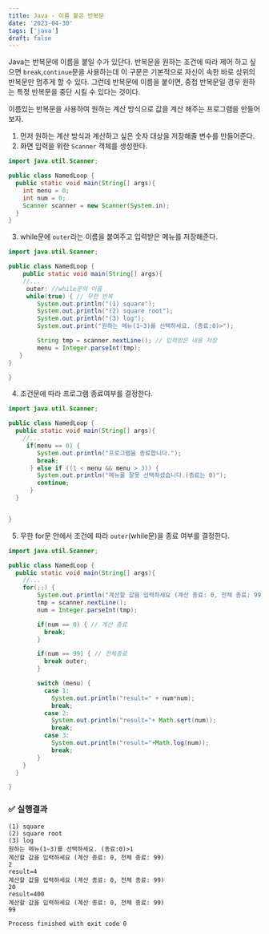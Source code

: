 ```yaml
---
title: Java - 이름 붙은 반복문
date: '2023-04-30'
tags: ['java']
draft: false
---
```


Java는 반복문에 이름을 붙일 수가 있단다. 반복문을 원하는 조건에 따라 제어 하고 싶으면 `break`,`continue`문을 사용하는데 이 구문은 기본적으로 자신이 속한 바로 상위의 반복문만 멈추게 할 수 있다. 그런데 반복문에 이름을 붙이면, 중첩 반복문일 경우 원하는 특정 반복문을 중단 시킬 수 있다는 것이다.

이름있는 반복문을 사용하여 원하는 계산 방식으로 값을 계산 해주는 프로그램을 만들어보자.

1. 먼저 원하는 계산 방식과 계산하고 싶은 숫자 대상을 저장해줄 변수를 만들어준다.
2. 화면 입력을 위한 `Scanner` 객체를 생성한다.

```java
import java.util.Scanner;

public class NamedLoop {
  public static void main(String[] args){
    int menu = 0;
    int num = 0;
    Scanner scanner = new Scanner(System.in);
  }
}
```

3. while문에 `outer`라는 이름을 붙여주고 입력받은 메뉴를 저장해준다.

```java
import java.util.Scanner;

public class NamedLoop {
    public static void main(String[] args){
    //...
     outer: //while문의 이름
     while(true) { // 무한 반복
        System.out.println("(1) square");
        System.out.println("(2) square root");
        System.out.println("(3) log");
        System.out.print("원하는 메뉴(1~3)를 선택하세요. (종료:0)>");

        String tmp = scanner.nextLine(); // 입력받은 내용 저장
        menu = Integer.parseInt(tmp);
   }
}

}
```

4. 조건문에 따라 프로그램 종료여부를 결정한다.

```java
import java.util.Scanner;

public class NamedLoop {
  public static void main(String[] args){
    //...
     if(menu == 0) {
        System.out.println("프로그램을 종료합니다.");
        break;
      } else if ((1 < menu && menu > 3)) {
        System.out.println("메뉴를 잘못 선택하셨습니다.(종료는 0)");
        continue;
      }
  }


}
```

5. 무한 for문 안에서 조건에 따라 `outer`(while문)을 종료 여부를 결정한다.

```java
import java.util.Scanner;

public class NamedLoop {
  public static void main(String[] args){
    //...
    for(;;) {
        System.out.println("계산할 값을 입력하세요 (계산 종료: 0, 전체 종료: 99)");
        tmp = scanner.nextLine();
        num = Integer.parseInt(tmp);

        if(num == 0) { // 계산 종료
          break;
        }

        if(num == 99) { // 전체종료
          break outer;
        }

        switch (menu) {
          case 1:
            System.out.println("result=" + num*num);
            break;
          case 2:
            System.out.println("result="+ Math.sqrt(num));
            break;
          case 3:
            System.out.println("result="+Math.log(num));
            break;
        }
    }
  }

}
```

### ✅ 실행결과

```cli
(1) square
(2) square root
(3) log
원하는 메뉴(1~3)를 선택하세요. (종료:0)>1
계산할 값을 입력하세요 (계산 종료: 0, 전체 종료: 99)
2
result=4
계산할 값을 입력하세요 (계산 종료: 0, 전체 종료: 99)
20
result=400
계산할 값을 입력하세요 (계산 종료: 0, 전체 종료: 99)
99

Process finished with exit code 0
```
